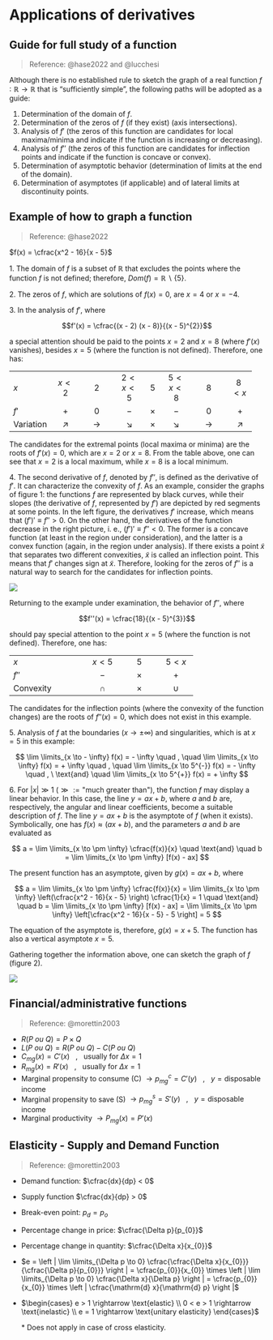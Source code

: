# Applications of derivatives

## Guide for full study of a function

> Reference: @hase2022 and @lucchesi

Although there is no established rule to sketch the graph of a real function $f ∶ \mathbb{R} \to \mathbb{R}$ that is “sufficiently simple”, the following paths will be adopted as a guide:

1. Determination of the domain of $f$. 
2. Determination of the zeros of $f$ (if they exist) (axis intersections).
3. Analysis of $f′$ (the zeros of this function are candidates for local maxima/minima and indicate if the function is increasing or decreasing).
4. Analysis of $f′′$ (the zeros of this function are candidates for inflection points and indicate if the function is concave or convex).
5. Determination of asymptotic behavior (determination of limits at the end of the domain).
6. Determination of asymptotes (if applicable) and of lateral limits at discontinuity points.

## Example of how to graph a function

> Reference: @hase2022

$f(x) = \cfrac{x^2 - 16}{x - 5}$

1\. The domain of $f$ is a subset of $\mathbb{R}$ that excludes the points where the function $f$ is not defined; therefore, $Dom(f) = \mathbb{R} \smallsetminus \{5\}$.

2\. The zeros of $f$, which are solutions of $f(x) = 0$, are $x = 4$ or $x = −4$.

3\. In the analysis of $f′$, where

$$f'(x) = \cfrac{(x - 2) (x - 8)}{(x - 5)^{2}}$$

a special attention should be paid to the points $x = 2$ and $x = 8$ (where $f′(x)$ vanishes), besides $x = 5$ (where the function is not defined). Therefore, one has:

+:-------------------+:----------:+:-----------------:+:-----------:+:--------:+:-----------:+:-----------------:+:----------:+
| $x$                | $x < 2$    | $2$               | $2 < x < 5$ | $5$      | $5 < x < 8$ | $8$               | $8 < x$    |
+--------------------+------------+-------------------+-------------+----------+-------------+-------------------+------------+
| $f'$               | $+$        | $0$               | $-$         | $\times$ | $-$         | $0$               | $+$        |
+--------------------+------------+-------------------+-------------+----------+-------------+-------------------+------------+
| $\text{Variation}$ | $\nearrow$ | $\longrightarrow$ | $\searrow$  | $\times$ | $\searrow$  | $\longrightarrow$ | $\nearrow$ |
+--------------------+------------+-------------------+-------------+----------+-------------+-------------------+------------+

The candidates for the extremal points (local maxima or minima) are the roots of $f′(x) = 0$, which are $x = 2$ or $x = 8$. From the table above, one can see that $x = 2$ is a local maximum, while $x = 8$ is a local minimum.

4\. The second derivative of $f$, denoted by $f′′$, is defined as the derivative of $f′$. It can characterize the convexity of $f$. As an example, consider the graphs of figure 1: the functions $f$ are represented by black curves, while their slopes (the derivative of $f$, represented by $f′$) are depicted by red segments at some points. In the left figure, the derivatives $f′$ increase, which means that $(f′)′ \equiv f′′ > 0$. On the other hand, the derivatives of the function decrease in the right picture, i. e., $(f′)′ \equiv f′′ < 0$. The former is a concave function (at least in the region under consideration), and the latter is a convex function (again, in the region under analysis). If there exists a point $\tilde x$ that separates two different convexities, $\tilde x$ is called an inflection point. This means that $f′$ changes sign at $\tilde x$. Therefore, looking for the zeros of $f′′$ is a natural way to search for the candidates for inflection points.

![](../images/hase_lecture_4_figure_1.png)

Returning to the example under examination, the behavior of $f′′$, where

$$f''(x) = \cfrac{18}{(x - 5)^{3}}$$

should pay special attention to the point $x = 5$ (where the function is not defined). Therefore, one has:

+:-------------------+:-------:+:--------:+:-------:+
| $x$                | $x < 5$ | $5$      | $5 < x$ |
+--------------------+---------+----------+---------+
| $f''$              | $-$     | $\times$ | $+$     |
+--------------------+---------+----------+---------+
| $\text{Convexity}$ | $\cap$  | $\times$ | $\cup$  |
+--------------------+---------+----------+---------+

The candidates for the inflection points (where the convexity of the function changes) are the roots of $f′′(x) = 0$, which does not exist in this example.

5\. Analysis of $f$ at the boundaries ($x \to \pm \infty$) and singularities, which is at $x = 5$ in this example:

$$
\lim \limits_{x \to - \infty} f(x) = - \infty
\quad , \quad 
\lim \limits_{x \to \infty} f(x) = + \infty
\quad , \quad
\lim \limits_{x \to 5^{-}} f(x) = - \infty
\quad , \ \text{and} \quad
\lim \limits_{x \to 5^{+}} f(x) = + \infty
$$

6\. For $|x| \gg 1$ ($\gg := \text{"much greater than"}$), the function $f$ may display a linear behavior. In this case, the line $y = ax + b$, where $a$ and $b$ are, respectively, the angular and linear coefficients, become a suitable description of $f$. The line $y = ax + b$ is the asymptote of $f$ (when it exists). Symbolically, one has $f(x) \approx (ax + b)$, and the parameters $a$ and $b$ are evaluated as

$$
a = \lim \limits_{x \to \pm \infty} \cfrac{f(x)}{x}
\quad \text{and} \quad
b = \lim \limits_{x \to \pm \infty} [f(x) - ax]
$$

The present function has an asymptote, given by $g(x) = ax + b$, where

$$
a = \lim \limits_{x \to \pm \infty} \cfrac{f(x)}{x} = 
\lim \limits_{x \to \pm \infty} \left(\cfrac{x^2 - 16}{x - 5} \right) \cfrac{1}{x} = 1
\quad \text{and} \quad
b = \lim \limits_{x \to \pm \infty} [f(x) - ax] = 
\lim \limits_{x \to \pm \infty} \left[\cfrac{x^2 - 16}{x - 5} - 5 \right] = 5
$$

The equation of the asymptote is, therefore, $g(x) = x + 5$. The function has also a vertical asymptote $x = 5$.

Gathering together the information above, one can sketch the graph of $f$ (figure 2).

![](../images/hase_lecture_4_figure_2.png)

## Financial/administrative functions

> Reference: @morettin2003

* $R(P \ ou \ Q) = P \times Q$
* $L(P \ ou \ Q) = R(P \ ou \ Q) - C (P \ ou \ Q)$
* $C_{mg}(x) = C'(x) \ \ \ , \ \ \ \text{usually for} \ \Delta x = 1$
* $R_{mg}(x) = R'(x) \ \ \ , \ \ \ \text{usually for} \ \Delta x = 1$
* Marginal propensity to consume (C) $\rightarrow p^{c}_{mg} = C'(y) \ \ \ , \ \ \ y = \text{disposable income}$
* Marginal propensity to save (S) $\rightarrow  p^{s}_{mg} = S'(y) \ \ \ , \ \ \ y = \text{disposable income}$
* Marginal productivity $\rightarrow P_{mg}(x) = P'(x)$

## Elasticity - Supply and Demand Function

> Reference: @morettin2003

* Demand function: $\cfrac{dx}{dp} < 0$
* Supply function $\cfrac{dx}{dp} > 0$
* Break-even point: $p_{d} = p_{o}$
* Percentage change in price: $\cfrac{\Delta p}{p_{0}}$
* Percentage change in quantity: $\cfrac{\Delta x}{x_{0}}$ 
* $e = \left | \lim \limits_{\Delta p \to 0} \cfrac{\cfrac{\Delta x}{x_{0}}}{\cfrac{\Delta p}{p_{0}}} \right | = \cfrac{p_{0}}{x_{0}} \times \left | \lim \limits_{\Delta p \to 0} \cfrac{\Delta x}{\Delta p} \right | = \cfrac{p_{0}}{x_{0}} \times \left | \cfrac{\mathrm{d} x}{\mathrm{d} p} \right |$
* $\begin{cases} e > 1 \rightarrow \text{elastic} \\ 0 < e > 1 \rightarrow \text{inelastic} \\ e = 1 \rightarrow \text{unitary elasticity} \end{cases}$
    
    \* Does not apply in case of cross elasticity.
